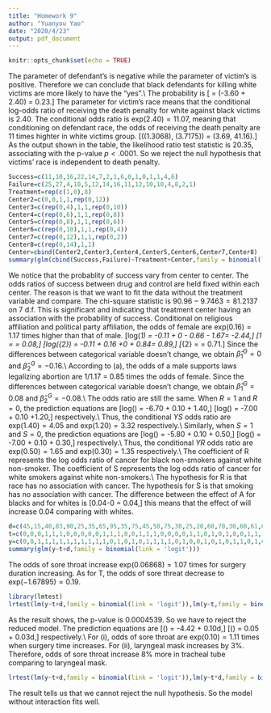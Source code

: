 ---
title: "Homework 9"
author: "Yuanyou Yao"
date: "2020/4/23"
output: pdf_document
---

```{r setup, include=FALSE}
knitr::opts_chunk$set(echo = TRUE)
```
\paragraph{Problem 1}
\subparagraph{(a)}
The parameter of defendant's is negative while the parameter of victim's is positive. Therefore we can conclude that black defendants for killing white victims are more likely to have the "yes".\\
\newline
The probability is \[\hat{\pi} = \mbox{exp}(-3.60 + 2.40) = 0.23.\]
\subparagraph{(b)}
The parameter for victim's race means that the conditional log-odds ratio of receiving the death penalty for white against black victims is 2.40. The conditional odds ratio is $\mbox{exp}(2.40) = 11.07,$ meaning that conditioning on defendant race, the odds of receiving the death penalty are 11 times highter in white victims group.
\subparagraph{(c)}
\[(\mbox{exp}(1.3068), \mbox{exp}(3.7175)) = (3.69, 41.16).\]
\subparagraph{(d)}
As the output shown in the table, the likelihood ratio test statistic is 20.35, associating with the p-value $p < .0001$. So we reject the null hypothesis that victims' race is independent to death penalty.
\paragraph{Problem 2}
\subparagraph{(a)}



```{r}
Success=c(11,10,16,22,14,7,2,1,6,0,1,0,1,1,4,6)
Failure=c(25,27,4,10,5,12,14,16,11,12,10,10,4,8,2,1)
Treatment=rep(c(1,0),8)
Center2=c(0,0,1,1,rep(0,12))
Center3=c(rep(0,4),1,1,rep(0,10))
Center4=c(rep(0,6),1,1,rep(0,8))
Center5=c(rep(0,8),1,1,rep(0,6))
Center6=c(rep(0,10),1,1,rep(0,4))
Center7=c(rep(0,12),1,1,rep(0,2))
Center8=c(rep(0,14),1,1)
Center=cbind(Center2,Center3,Center4,Center5,Center6,Center7,Center8)
summary(glm(cbind(Success,Failure)~Treatment+Center,family = binomial(link = 'logit')))
```
We notice that the probablity of success vary from center to center. The odds ratios of success between drug and control are held fixed within each center.
\subparagraph{(b)}
The reason is that we want to fit the data without the treatment variable and compare. The chi-square statistic is $90.96 - 9.7463 = 81.2137$ on 7 d.f. This is significant and indicating that treatment center having an association with the probability of success.
\paragraph{Problem 3}
\subparagraph{(a)}
Conditional on religious affiliation and political party affiliation, the odds of female are exp$(0.16) = 1.17$ times higher than that of male.
\subparagraph{(b)}
\[log(\hat{\pi}_1) = -0.11 + 0 - 0.66 - 1.67= -2.44,\]
\[\hat{\pi}_1 = \frac{\mbox{exp}(-2.44)}{1 + \mbox{exp}(-2.44)} = 0.08,\]
\[log(\hat{\pi}_{2}) = -0.11 + 0.16 +0 + 0.84= 0.89,\]
\[\hat{\pi}_{2} = \frac{\mbox{exp}(0.89)}{1 + \mbox{exp}(0.89)} = 0.71.\]
\subparagraph{(c)}
Since the differences between categorical variable doesn't change, we obtain $\hat{\beta}^G_1 = 0$ and $\hat{\beta}^G_2 = -0.16$.\\
\newline
According to (a), the odds of a male supports laws legalizing abortion are 1/1.17 = 0.85 times the odds of female.
\subparagraph{(d)}
Since the differences between categorical variable doesn't change, we obtain $\hat{\beta}^G_1 = 0.08$ and $\hat{\beta}^G_2 = -0.08$.\\
\newline
The odds ratio are still the same.
\paragraph{Problem 4}
\subparagraph{(a)}
When $R = 1$ and $R = 0$, the prediction equations are \[log(\frac{\hat{\pi}}{1 - \hat{\pi}}) = -6.70 + 0.10 \times \mbox{Alcohol} + 1.40\times\mbox{Smoking},\]
\[log(\frac{\hat{\pi}}{1 - \hat{\pi}}) = -7.00 + 0.10\times\mbox{Alcohol} +1.20\times\mbox{Smoking},\]
respectively.\\
\newline
Thus, the conditional $YS$ odds ratio are $\mbox{exp(1.40)} = 4.05$ and $\mbox{exp(1.20)} = 3.32$ respectively.\\
\newline
Similarly, when $S = 1$ and $S = 0$, the prediction equations are \[log(\frac{\hat{\pi}}{1 - \hat{\pi}}) = -5.80 + 0.10 \times \mbox{Alcohol} + 0.50\times\mbox{Race},\]
\[log(\frac{\hat{\pi}}{1 - \hat{\pi}}) = -7.00 + 0.10\times\mbox{Alcohol} + 0.30\times\mbox{Race},\]
respectively.\\
\newline
Thus, the conditional $YR$ odds ratio are $\mbox{exp(0.50)} = 1.65$ and $\mbox{exp(0.30)} = 1.35$ respectively.\\
\subparagraph{(b)}
The coefficient of R represents the log odds ratio of cancer for black non-smokers against white non-smoker. The coefficient of S represents the log odds ratio of cancer for white smokers against white non-smokers.\\
\newline
The hypothesis for R is that race has no association with cancer. The hypothesis for S is that smoking has no association with cancer.
\subparagraph{(c)}
The difference between the effect of A for blacks and for whites is \[0.04-0 = 0.04,\]
this means that the effect of will increase 0.04 comparing with whites.
\paragraph{Problem 5}
\subparagraph{(a)}
```{r}
d=c(45,15,40,83,90,25,35,65,95,35,75,45,50,75,30,25,20,60,70,30,60,61,65,15,20,45,15,25,15,30,40,15,135,20,40)
t=c(0,0,0,1,1,1,0,0,0,0,0,1,1,1,0,0,1,1,1,0,0,0,0,1,1,0,1,0,1,0,0,1,1,1,1)
y=c(0,0,1,1,1,1,1,1,1,1,1,1,0,1,0,1,0,1,1,1,1,0,1,0,0,1,0,1,0,1,1,0,1,0,0)
summary(glm(y~t+d,family = binomial(link = 'logit')))
```
The odds of sore throat increase $\mbox{exp}(0.06868) = 1.07$ times for surgery duration increasing. As for T, the odds of sore threat decrease to $\mbox{exp}(-1.67895) = 0.19$.
\subparagraph{(b)}
```{r echo=TRUE, message=FALSE, warning=FALSE}
library(lmtest)
lrtest(lm(y~t+d,family = binomial(link = 'logit')),lm(y~t,family = binomial(link = 'logit')))
```
As the result shows, the p-value is 0.0004539. So we have to reject the reduced model.
\subparagraph{(c)}
The prediction equations are \[\mbox{logit}(\hat{\pi}) = -4.42 + 0.10d,\]
\[\mbox{logit}(\hat{\pi}) = 0.05 + 0.03d,\]
respectively.\\
\newline
For (i), odds of sore throat are $\mbox{exp}(0.10) = 1.11$ times when surgery time increases. For (ii), laryngeal mask increases by 3$\%$. Therefore, odds of sore throat increase 8$\%$ more in tracheal tube comparing to laryngeal mask.
\subparagraph{(d)}
```{r message=FALSE, warning=FALSE}
lrtest(lm(y~t+d,family = binomial(link = 'logit')),lm(y~t*d,family = binomial(link = 'logit')))
```
The result tells us that we cannot reject the null hypothesis. So the model without interaction fits well.
